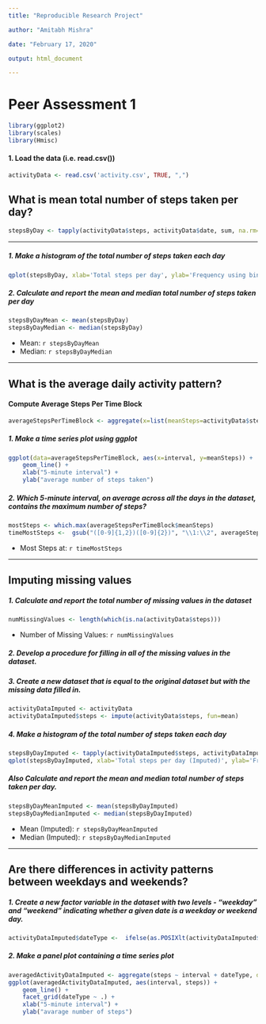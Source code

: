 ```yaml
---
title: "Reproducible Research Project"

author: "Amitabh Mishra"

date: "February 17, 2020"

output: html_document

---
```


# Peer Assessment 1

```r
library(ggplot2)
library(scales)
library(Hmisc)

```

#### 1. Load the data (i.e. read.csv())

```r
activityData <- read.csv('activity.csv', TRUE, ",")
```

## What is mean total number of steps taken per day?

```r
stepsByDay <- tapply(activityData$steps, activityData$date, sum, na.rm=TRUE)
```

-----

##### 1. Make a histogram of the total number of steps taken each day

```r
qplot(stepsByDay, xlab='Total steps per day', ylab='Frequency using binwith 500', binwidth=500)
```
##### 2. Calculate and report the mean and median total number of steps taken per day

```r
stepsByDayMean <- mean(stepsByDay)
stepsByDayMedian <- median(stepsByDay)
```

* Mean: `r stepsByDayMean`
* Median:  `r stepsByDayMedian`


-----

## What is the average daily activity pattern?
#### Compute Average Steps Per Time Block

```r
averageStepsPerTimeBlock <- aggregate(x=list(meanSteps=activityData$steps), by=list(interval=activityData$interval), FUN=mean, na.rm=TRUE)
```

##### 1. Make a time series plot using ggplot 

```r
ggplot(data=averageStepsPerTimeBlock, aes(x=interval, y=meanSteps)) +
    geom_line() +
    xlab("5-minute interval") +
    ylab("average number of steps taken") 
```

##### 2. Which 5-minute interval, on average across all the days in the dataset, contains the maximum number of steps?

```r
mostSteps <- which.max(averageStepsPerTimeBlock$meanSteps)
timeMostSteps <-  gsub("([0-9]{1,2})([0-9]{2})", "\\1:\\2", averageStepsPerTimeBlock[mostSteps,'interval'])
```
* Most Steps at: `r timeMostSteps`

-----

## Imputing missing values

##### 1. Calculate and report the total number of missing values in the dataset 

```r
numMissingValues <- length(which(is.na(activityData$steps)))
```

* Number of Missing Values: `r numMissingValues`

##### 2. Develop a procedure for filling in all of the missing values in the dataset.
##### 3. Create a new dataset that is equal to the original dataset but with the missing data filled in.

```r
activityDataImputed <- activityData
activityDataImputed$steps <- impute(activityData$steps, fun=mean)
```

##### 4. Make a histogram of the total number of steps taken each day 


```r
stepsByDayImputed <- tapply(activityDataImputed$steps, activityDataImputed$date, sum)
qplot(stepsByDayImputed, xlab='Total steps per day (Imputed)', ylab='Frequency using binwith 500', binwidth=500)
```

##### Also  Calculate and report the mean and median total number of steps taken per day. 

```r
stepsByDayMeanImputed <- mean(stepsByDayImputed)
stepsByDayMedianImputed <- median(stepsByDayImputed)
```

* Mean (Imputed): `r stepsByDayMeanImputed`
* Median (Imputed):  `r stepsByDayMedianImputed`

-----


## Are there differences in activity patterns between weekdays and weekends?

##### 1. Create a new factor variable in the dataset with two levels - "weekday" and "weekend" indicating whether a given date is a weekday or weekend day.

```r
activityDataImputed$dateType <-  ifelse(as.POSIXlt(activityDataImputed$date)$wday %in% c(0,6), 'weekend', 'weekday')
```

##### 2. Make a panel plot containing a time series plot

```r
averagedActivityDataImputed <- aggregate(steps ~ interval + dateType, data=activityDataImputed, mean)
ggplot(averagedActivityDataImputed, aes(interval, steps)) + 
    geom_line() + 
    facet_grid(dateType ~ .) +
    xlab("5-minute interval") + 
    ylab("avarage number of steps")
```


